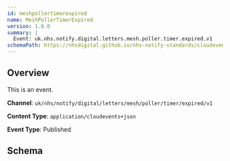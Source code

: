 ```yaml
---
id: meshpollertimerexpired
name: MeshPollerTimerExpired
version: 1.0.0
summary: |
  Event: uk.nhs.notify.digital.letters.mesh.poller.timer.expired.v1
schemaPath: https://nhsdigital.github.io/nhs-notify-standards/cloudevents/nhs-notify-example-event.schema.json
---
```


## Overview

This is an event.

**Channel**: `uk/nhs/notify/digital/letters/mesh/poller/timer/expired/v1`

**Content Type**: `application/cloudevents+json`

**Event Type**: Published

## Schema

